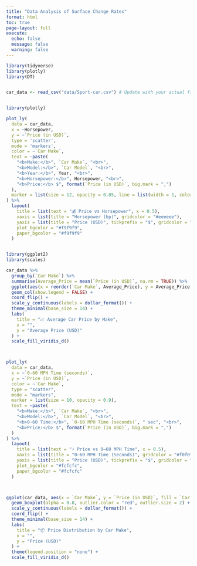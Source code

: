 ```yaml
---
title: "Data Analysis of Surface Change Rates"
format: html
toc: true
page-layout: full
execute:
  echo: false
  message: false
  warning: false
---
```


```r
library(tidyverse)
library(plotly)
library(DT)


car_data <- read_csv("data/Sport-car.csv") # Update with your actual file name


library(plotly)

plot_ly(
  data = car_data,
  x = ~Horsepower,
  y = ~`Price (in USD)`,
  type = 'scatter',
  mode = 'markers',
  color = ~`Car Make`, 
  text = ~paste(
    "<b>Make:</b>", `Car Make`, "<br>",
    "<b>Model:</b>", `Car Model`, "<br>",
    "<b>Year:</b>", Year, "<br>",
    "<b>Horsepower:</b>", Horsepower, "<br>",
    "<b>Price:</b> $", format(`Price (in USD)`, big.mark = ",")
  ),
  marker = list(size = 12, opacity = 0.85, line = list(width = 1, color = "#ffffff"))
) %>%
  layout(
    title = list(text = "💰 Price vs Horsepower", x = 0.5),
    xaxis = list(title = "Horsepower (hp)", gridcolor = "#eeeeee"),
    yaxis = list(title = "Price (USD)", tickprefix = "$", gridcolor = "#eeeeee"),
    plot_bgcolor = "#f9f9f9",
    paper_bgcolor = "#f9f9f9"
  )


library(ggplot2)
library(scales)

car_data %>%
  group_by(`Car Make`) %>%
  summarise(Average_Price = mean(`Price (in USD)`, na.rm = TRUE)) %>%
  ggplot(aes(x = reorder(`Car Make`, Average_Price), y = Average_Price, fill = `Car Make`)) +
  geom_col(show.legend = FALSE) +
  coord_flip() +
  scale_y_continuous(labels = dollar_format()) +
  theme_minimal(base_size = 14) +
  labs(
    title = "📈 Average Car Price by Make",
    x = "",
    y = "Average Price (USD)"
  ) +
  scale_fill_viridis_d()



plot_ly(
  data = car_data,
  x = ~`0-60 MPH Time (seconds)`,
  y = ~`Price (in USD)`,
  color = ~`Car Make`,
  type = "scatter",
  mode = "markers",
  marker = list(size = 10, opacity = 0.9),
  text = ~paste(
    "<b>Make:</b>", `Car Make`, "<br>",
    "<b>Model:</b>", `Car Model`, "<br>",
    "<b>0-60 Time:</b>", `0-60 MPH Time (seconds)`, " sec", "<br>",
    "<b>Price:</b> $", format(`Price (in USD)`, big.mark = ",")
  )
) %>%
  layout(
    title = list(text = "⚡️ Price vs 0–60 MPH Time", x = 0.5),
    xaxis = list(title = "0–60 MPH Time (Seconds)", gridcolor = "#f0f0f0"),
    yaxis = list(title = "Price (USD)", tickprefix = "$", gridcolor = "#f0f0f0"),
    plot_bgcolor = "#fcfcfc",
    paper_bgcolor = "#fcfcfc"
  )



ggplot(car_data, aes(x = `Car Make`, y = `Price (in USD)`, fill = `Car Make`)) +
  geom_boxplot(alpha = 0.8, outlier.color = "red", outlier.size = 2) +
  scale_y_continuous(labels = dollar_format()) +
  coord_flip() +
  theme_minimal(base_size = 14) +
  labs(
    title = "📦 Price Distribution by Car Make",
    x = "",
    y = "Price (USD)"
  ) +
  theme(legend.position = "none") +
  scale_fill_viridis_d()

```
